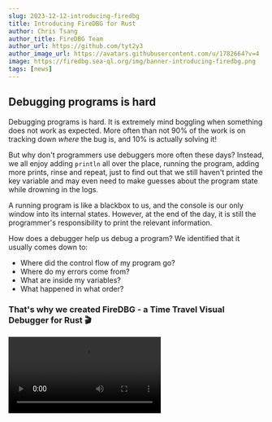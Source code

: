 ```yaml
---
slug: 2023-12-12-introducing-firedbg
title: Introducing FireDBG for Rust
author: Chris Tsang
author_title: FireDBG Team
author_url: https://github.com/tyt2y3
author_image_url: https://avatars.githubusercontent.com/u/1782664?v=4
image: https://firedbg.sea-ql.org/img/banner-introducing-firedbg.png
tags: [news]
---
```



## Debugging programs is hard

Debugging programs is hard. It is extremely mind boggling when something does not work as expected. More often than not 90% of the work is on tracking down *where* the bug is, and 10% is actually solving it!

But why don't programmers use debuggers more often these days? Instead, we all enjoy adding `println` all over the place, running the program, adding more prints, rinse and repeat, just to find out that we still haven't printed the key variable and may even need to make guesses about the program state while drowning in the logs.

A running program is like a blackbox to us, and the console is our only window into its internal states. However, at the end of the day, it is still the programmer's responsibility to print the relevant information.

How does a debugger help us debug a program? We identified that it usually comes down to:

+ Where did the control flow of my program go?
+ Where do my errors come from?
+ What are inside my variables?
+ What happened in what order?

### That's why we created FireDBG - a Time Travel Visual Debugger for Rust 🎬

<Video src="/img/quicksort-mac-light.mp4" />

## Time travel debugging

According to Wikipedia, time travel debugging is the process of stepping back in time through source code to understand what is happening during execution of a computer program. Unlike "traditional" debuggers which can only step forward, time travel debuggers allow us to step backward and see the cause and effects.

Time travel debuggers exist[^1], and they usually work by recording data on the instruction level. But that would result in a gigantic amount of data, so now the question is: how do we make sense of this data and *navigate through time* effectively?

## Call tree - the trail across the forest

Let's take a look at the following call tree for an implementation of quicksort:

```rust
pub fn run<T: PartialOrd>(arr: &mut [T]) {
    let len = arr.len();
    quick_sort(arr, 0, (len - 1) as isize);
}

fn quick_sort<T: PartialOrd>(arr: &mut [T], low: isize, high: isize) {
    if low < high {
        let p = partition(arr, low, high);
        quick_sort(arr, low, p - 1);
        quick_sort(arr, p + 1, high);
    }
}

fn partition<T: PartialOrd>(arr: &mut [T], low: isize, high: isize) -> isize {
    let pivot = high as usize;
    let mut store_index = low - 1;
    let mut last_index = high;

    loop {
        store_index += 1;
        while arr[store_index as usize] < arr[pivot] {
            store_index += 1;
        }
        last_index -= 1;
        while last_index >= 0 && arr[last_index as usize] > arr[pivot] {
            last_index -= 1;
        }
        if store_index >= last_index {
            break;
        } else {
            arr.swap(store_index as usize, last_index as usize);
        }
    }
    arr.swap(store_index as usize, pivot as usize);
    store_index
}
```

<Image src="/img/quicksort-light.png">
    FireDBG screenshot for an <a href="https://github.com/SeaQL/FireDBG.Rust.Testbench/tree/main/quicksort">implementation of quicksort</a>
</Image>


If you instantly get it, you can skip this section! If not, let's go through it step by step:

> "A call tree is all the state transitions of a program's call stack laid out on a 2D plane, organized in form of a tree"

Every time a function call is made, we create a child node; when the function returns, we go back to the parent node. So subsequent function calls become sibling nodes.

<Video src="/img/calltree-light.mp4" />

<p></p>

At any given node, traversing up to the root node gives us a chain - which is the call stack.
We have two notations, `-->--` for function calls; `--<->--` for function calls with return values.
We assign a unique frame ID to each node and this is the time sequence used in the timebar.

## Call tree visualization and algorithms

FireDBG is built around the call tree. You may ask, wouldn't this call tree become very large? Yes, that's why we spent enormous effort into linearizing everything. We developed a streaming file format to process the data in real time, and figured out a layout algorithm that can render infinite trees.

What's so interesting about call trees? Their shapes reveal a lot about the properties of algorithms. To illustrate, here's a side-by-side comparison of quicksort and mergesort, and we can see that quicksort yields a deeper tree than mergesort[^2]. So quicksort is using more stack memory[^3] than mergesort, which makes sense because mergesort uses some memory on the heap!

Since both are binary trees, they are not tail-call optimizable. And since both algorithms claim to be of `O(n log n)`, statistically only one of the two branches should grow deeper. There are a lot more to observe and I have been drawing this on paper by hand for many years.

<Image src="/img/quicksort-vs-mergesort-light.png">
    Comparing <a href="https://github.com/SeaQL/FireDBG.Rust.Testbench/tree/main/quicksort">quicksort</a> and <a href="https://github.com/SeaQL/FireDBG.Rust.Testbench/tree/main/mergesort">mergesort</a> side by side with the same input
</Image>

## Tracing errors - the error path

This might be a Rust specific problem: Rust don't have exceptions. Instead, Rust uses a `Result` system coupled with the ergonmic `?` operator to effectively signal and handle errors. This has both pros and cons - the good thing is that errors propagate back to the parent along the exact same path the function is being called, which is deterministic and predictable. The bad thing is, when you finally `unwrap` an error and decide to panic, the context of the error has long been lost.

This echos our second question: where do my errors come from? Consider the following toy program, where we get to roll some dice and each time we could be rolling one, two or three dice. Once in a while, throwing a die can cause an error. This is deliberately randomized, so there is no way to statically analyze where the error might come from - such is life!

```rust
fn roll(i: i32) -> Result<(), ()> {
    let (a, b, c) = (dice(i), dice(i), dice(i)); a?; b?; c?;
    if fire::dbg!(fastrand::u32(0..4)) == 0 {
        roll(i - 1)
    } else {
        throw(i - 1)
    }
}

fn throw(i: i32) -> Result<(), ()> {
    match fire::dbg!(fastrand::i32(1..=3)) {
        1 => { let a = dice(i); a?; }
        2 => { let (a, b) = (dice(i), dice(i)); a?; b?; }
        3 => { let (a, b, c) = (dice(i), dice(i), dice(i)); a?; b?; c?; }
        _ => unreachable!(),
    }
    if fire::dbg!(fastrand::bool()) {
        roll(i - 1)
    } else {
        throw(i - 1)
    }
}

fn dice(i: i32) -> Result<(), ()> {
    if fire::dbg!(fastrand::i32(0..i)) == 0 { Err(()) } else { Ok(()) }
}

fn main() {
    roll(25).unwrap();
}
```

FireDBG captures all functions' return values and so is able to locate where the error originated from and how it propagated up! Here is the rendered call tree of this `roll_dice` program, where FireDBG is able to highlight the error path up until the point of panic, which is conveniently marked by `!`:

<Image src="/img/roll_dice-light.png">
    A screenshot of the <a href="https://github.com/SeaQL/FireDBG.Rust.Testbench/tree/main/roll_dice"><code>roll_dice</code></a> call tree
</Image>

## Collecting parameters and return values

As you have seen in the above screenshots, FireDBG captures all functions' parameters and return values. Capturing parameters is the easy part, because it's a basic feature of any debuggers[^4]. But capturing return values is a little intricate. The current implementation is: we set a breakpoint at every `ret` instruction and capture the return value at that *particular* point in time. The next instruction will immediately jump back to the parent function, which may overwrite the value.

Let's talk about ABI. There are different call conventions and Rust is particularly flexible in whether a value is returned via stack or register. In some cases complex data can be packed into one register, because Rust can return complex types like tuples and unions[^5]. We tried super hard, but return value capture is still a hit-or-miss, but some visibility is better than no visibility!

<Image src="/img/quicksort-partition-light.png">
    Inspecting the parameters and return value of the <code>partition</code> function
</Image>

## A type system for the Rust type system

We rely on lldb's awesome `SBType` API to parse Rust's debug symbols, and capture variables' values in binary forms - not all things are printable, in particular, pointers (references) and containers. We have to reference the memory locations to get their values. This becomes non-trivial if the references form a diamond or worse, cycles[^6].

For pointers, our brilliant intern[^7] has a great idea - capture and store the pointees as context for each variable and dereference those pointers on replay. Each memory address will only be serialized once, but can be copied many times on deserialization.

As such, we were able to construct a type system that can [represent Rust values](https://github.com/SeaQL/FireDBG.for.Rust/blob/main/protocol/src/value.rs), which are serialized as binary data. We can then visualize them beautifully!

<Image src="/img/car-light.png">
    The <a href="https://github.com/SeaQL/FireDBG.for.Rust/blob/main/debugger/testcases/object.rs"><code>Car</code> data structure</a> with visualization; left panel: Rust definition
</Image>

For containers, it is more murky. For vectors, we can simply read a blob of memory from the heap, because the items are contiguous. But ... how about hash maps? Luckily, in Rust, the standard library's hashmap is a [flat hashmap](https://github.com/rust-lang/hashbrown), which means items are densely packed, although not contiguous. So with some [memory fiddling](https://github.com/tyt2y3/frozen-hashbrown), we are able to capture the contents of hashmaps!

Note that in the screenshot below, the hash key is `&str`, which means after extracting the hash keys from the hash map, we have to dereference the pointers to retrieve the string content.

<Image src="/img/hashmap-light.png">
    Left panel: captured hashmap; middle panel: rendered hashmap; right panel: raw representation of a hashmap
</Image>

## A new lens into our code

Visualization is a new lens into our code. Above are just a few simple examples, and FireDBG opens the door to domain-specific visualizations that are meaningful to us. Below are a few more examples:

<Image src="/img/sudoku-light.png">
    A <a href="https://github.com/SeaQL/FireDBG.Rust.Testbench/tree/main/sudoku">Sudoku solver</a>
</Image>

<Image src="/img/tokenizer-light.png">
    A <a href="https://github.com/SeaQL/sea-query/blob/master/src/token.rs">SQL tokenizer</a>
</Image>

<Image src="/img/bubble-code-light.png">
    My personal favourite - <a href="https://github.com/SeaQL/FireDBG.Rust.Testbench/tree/main/bubble-code">symbolic recognition</a>
</Image>

## I want to debug *my code* - not system libraries!

We tried our best to boost the signal-to-noise ratio. Instead of `alloc::sync::Arc { core::ptr::non_null::NonNull { alloc::sync::ArcInner { strong: core::sync::atomic::AtomicUsize { .. }, weak: core::sync::atomic::AtomicUsize { .. }, data: pointer::Object { .. } } } }`, we try to prettify standard library types like `Arc` as `RefCounted { strong: 1usize, weak: 1usize, value: pointer::Object { .. } }`.

FireDBG only traces user code - not standard library, not vendor libraries - only the code inside the specific crate you are currently programming. Which means the call tree will only contain functions you wrote. No implementation details like `<I as alloc::vec::in_place_collect::SpecInPlaceCollect<T,I>>::collect_in_place`.

Which also means that the overhead of program tracing is confined - even with a very complex program, the subset of user code that we want to trace would only be a fraction of the program binary.

## Multi-threaded programming 🎬

<Video src="/img/timeline-mac-light.mp4" />

Rust's slogan is "Fearless Concurrency", so how do we debug multi-threaded Rust programs? It's possible to pause and step through a multi-threaded program, but doing so manually would affect the timing and synchronization of other threads.

FireDBG can track multiple threads and keep them running as smoothly as possible, allowing us to observe how multiple threads work together. It's a proof-of-concept, but let's take a look at a small Rust program that spawns multiple worker threads to perform matrix computation:

```rust
fn inverse(m: &Matrix<D, D>) -> Option<Matrix<D, D>> {
    fire::dbg!("return", Matrix::inv(m))
}

fn runner(receiver: Receiver<Matrix<D, D>>, sender: Sender<(Matrix<D, D>, Option<Matrix<D, D>>)>) {
    while let Ok(m) = receiver.recv() {
        // send back the input with solution
        let mm = inverse(&m);
        sender.send((m, mm)).unwrap();
    }
}

fn main() {
    let (result, collector) = channel();
    let mut senders = Vec::new();
    for _ in 0..THREADS {
        // spawn worker threads
        let (sender, receiver) = channel();
        senders.push(sender);
        let result = result.clone();
        std::thread::spawn(move || runner(receiver, result));
    }

    for c in 0..ITEMS {
        // spmc; fan out
        let m = Matrix::<D, D>::random();
        senders[c % THREADS].send(m).unwrap();
    }

    for _ in 0..ITEMS {
        // mpsc; consolidate
        let (m, mm) = collector.recv().unwrap();
        println!("Source  = {m:?}");
        println!("Inverse = {mm:?}");
    }
}
```

<Image src="/img/multi-thread-light.png">
    Top panel: a matrix and its inverse computed by a worker thread; bottom panel: timeline showing events across all threads within a specific time window
</Image>

## The vision

What you see today is an MVP of FireDBG. It may be slow and buggy, and notably, async Rust support is still a work-in-progress. But it outlines the vision I have for what a debugger could be and how it can level up our debugging experience. I still have a dozen of visualization ideas: channels, mutexes, arc/rc graph, async timeline, etc.

We aim to bring FireDBG to other programming languages and engineering domains. Our ultimate goal is to improve the debugging experience for all developers!

## Let's work together!

### Call for stargazers

Please star our [GitHub repo](https://github.com/SeaQL/FireDBG.for.Rust)! Your support is vital. Even if you are not a Rust developer, let us know your thoughts too.

### Call for early adopters

If you think your use case can be drastically improved by having a visual debugger, let's collaborate and shape the product together[^8].

### Call for co-founder

I am looking for a co-founder. If you are like me, deeply passionate about developer experience and willing to commit to this idea, let's team up and embark on a journey to transform software engineering. You can find my profile on [YC Co-Founder Matching](https://www.startupschool.org/cofounder-matching/candidate/hy22iDvPx)[^9].

## Acknowledgement

Many great software inspired me, but two of them is worth mentioning: [Firebug](https://getfirebug.com/index.html) and [Flame Graph](https://www.brendangregg.com/flamegraphs.html). Firebug changed web development forever, and is the predecessor to the awesome browser developer tools we enjoy today.

Flame Graph is the classic example of how a simple but powerful idea became ubiquitous, and it really demonstrates the magic of visualization. Good visualization enlightens our brains.

A huge thanks to the [CodeLLDB](https://github.com/vadimcn/codelldb) project, which powers FireDBG's lldb driver. In case you're wondering, FireDBG uses both [SeaORM](https://github.com/SeaQL/sea-orm) and [SeaStreamer](https://github.com/SeaQL/sea-streamer) under the hood. And of course none of this could be possible without the Rust programming language and the awesome Rust community!

[^1]: WinDBG, rr
[^2]: Probably because of bad pivot selection
[^3]: A deep call stack could harm performance or at least pose a risk of overflow
[^4]: Except not really, in some cases the function prologue is wrong
[^5]: Aa future blog post will be published to explain the intricacies
[^6]: Although normal, safe Rust programs should not have reference cycles
[^7]: Who would rather not be named
[^8]: Feel free to reach us via GitHub or email
[^9]: Please do not DM me; let's connect on the platform